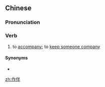 ==Chinese==
{{zh-forms}}

===Pronunciation===
{{zh-pron
|m=zuòbàn,er=y
|c=zok3 bun6,zok3 pun5
|cat=v
}}

===Verb===
{{zh-verb}}

# to [[accompany]]; to [[keep someone company]]

====Synonyms====
* {{zh-l|做伴}}

[[zh:作伴]]